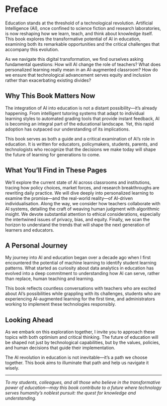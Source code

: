 # Preface {.unnumbered}

Education stands at the threshold of a technological revolution. Artificial Intelligence (AI), once confined to science fiction and research laboratories, is now reshaping how we learn, teach, and think about knowledge itself. This book explores the transformative potential of AI in education, examining both its remarkable opportunities and the critical challenges that accompany this evolution.

As we navigate this digital transformation, we find ourselves asking fundamental questions: How will AI change the role of teachers? What does personalized learning really mean in an AI-augmented classroom? How do we ensure that technological advancement serves equity and inclusion rather than exacerbating existing divides?

## Why This Book Matters Now

The integration of AI into education is not a distant possibility—it's already happening. From intelligent tutoring systems that adapt to individual learning styles to automated grading tools that provide instant feedback, AI is becoming an integral part of the educational landscape. Yet, this rapid adoption has outpaced our understanding of its implications.

This book serves as both a guide and a critical examination of AI's role in education. It is written for educators, policymakers, students, parents, and technologists who recognize that the decisions we make today will shape the future of learning for generations to come.

## What You'll Find in These Pages

We'll explore the current state of AI across classrooms and institutions, tracing how policy choices, market forces, and research breakthroughs are rewriting daily practice. We will dive deeply into personalized learning to examine the promise—and the real-world reality—of AI-driven individualisation. Along the way, we consider how teachers collaborate with AI systems, detailing the craft of weaving human judgment with algorithmic insight. We devote substantial attention to ethical considerations, especially the intertwined issues of privacy, bias, and equity. Finally, we scan the horizon to understand the trends that will shape the next generation of learners and educators.

## A Personal Journey

My journey into AI and education began over a decade ago when I first encountered the potential of machine learning to identify student learning patterns. What started as curiosity about data analytics in education has evolved into a deep commitment to understanding how AI can serve, rather than replace, human teaching and learning.

This book reflects countless conversations with teachers who are excited about AI's possibilities while grappling with its challenges, students who are experiencing AI-augmented learning for the first time, and administrators working to implement these technologies responsibly.

## Looking Ahead

As we embark on this exploration together, I invite you to approach these topics with both optimism and critical thinking. The future of education will be shaped not just by technological capabilities, but by the values, policies, and human decisions that guide their implementation.

The AI revolution in education is not inevitable—it's a path we choose together. This book aims to illuminate that path and help us navigate it wisely.

---

*To my students, colleagues, and all those who believe in the transformative power of education—may this book contribute to a future where technology serves humanity's noblest pursuit: the quest for knowledge and understanding.*
